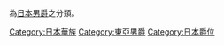 為[[日本|日本]][[男爵|男爵]]之分類。

[[Category:日本華族|Category:日本華族]]
[[Category:東亞男爵|Category:東亞男爵]]
[[Category:日本爵位|Category:日本爵位]]